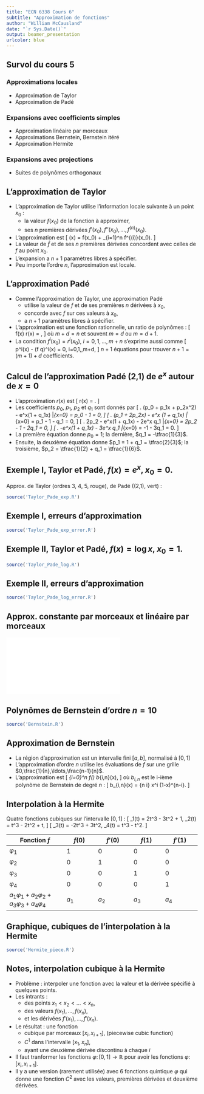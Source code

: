 ```yaml
---
title: "ECN 6338 Cours 6"
subtitle: "Approximation de fonctions"
author: "William McCausland"
date: "`r Sys.Date()`"
output: beamer_presentation
urlcolor: blue
---
```


## Survol du cours 5

### Approximations locales

- Approximation de Taylor
- Approximation de Padé

### Expansions avec coefficients simples

- Approximation linéaire par morceaux
- Approximations Bernstein, Bernstein itéré
- Approximation Hermite

### Expansions avec projections

- Suites de polynômes orthogonaux

## L'approximation de Taylor

- L'approximation de Taylor utilise l'information locale suivante à un point $x_0$ :
    - la valeur $f(x_0)$ de la fonction à approximer,
    - ses $n$ premières dérivées $f'(x_0), f''(x_0), \ldots, f^{(n)}(x_0)$.
- L'approximation est
\[
  \hat{f}(x) = f(x_0) + \sum_{i=1}^n \frac{(x-x_0)^i}{i!} f^{(i)}(x_0).
\]
- La valeur de $\hat{f}$ et de ses $n$ premières dérivées concordent avec celles de $f$
au point $x_0$.
- L'expansion a $n+1$ paramètres libres à spécifier.
- Peu importe l'ordre $n$, l'approximation est locale.

## L'approximation Padé

- Comme l'approximation de Taylor, une approximation Padé
    - utilise la valeur de $f$ et de ses premières $n$ dérivées à $x_0$,
    - concorde avec $f$ sur ces valeurs à $x_0$,
    - a $n+1$ paramètres libres à spécifier.

- L'approximation est une fonction rationnelle, un ratio de polynômes :
\[
  f(x) \approx r(x) \equiv \frac{p(x)}{q(x)}
  = \frac{p_0 + p_1(x-x_0) + \ldots + p_m(x-x_0)^m}{1 + q_1(x-x_0) + \ldots + q_d(x-x_0)^d},
\]
où $m + d = n$ et souvent $m = d$ ou $m = d+1$.
- La condition $f^i(x_0) = r^i(x_0)$, $i=0,1,\ldots,m+n$ s'exprime aussi comme
\[
  p^i(x) - (f \cdot q)^i(x) = 0, \quad i=0,1,\ldots,m+d,
\]
$n+1$ équations pour trouver $n+1 = (m+1) + d$ coefficients.

## Calcul de l'approximation Padé (2,1) de $e^x$ autour de $x=0$

- L'approximation $r(x)$ est
\[
  r(x) = \frac{p_0 + p_1x + p_2x^2}{1 + q_1x}.
\]
- Les coefficients $p_0$, $p_1$, $p_2$ et $q_1$ sont donnés par
\[
  \left. (p_0 + p_1x + p_2x^2) - e^x(1 + q_1x) \right|_{x=0} = p_0 - 1 = 0,
\]
\[
  \left. (p_1 + 2p_2x) - e^x (1 + q_1x) \right|_{x=0} = p_1 - 1 - q_1 = 0,
\]
\[
  \left. 2p_2 - e^x(1 + q_1x) - 2e^x q_1 \right|_{x=0} = 2p_2 - 1 - 2q_1 = 0,
\]
\[
  \left. -e^x(1 + q_1x) - 3e^x q_1 \right|_{x=0} = -1 - 3q_1 = 0.
\]
- La première équation donne $p_0 = 1$; la dernière, $q_1 = -\tfrac{1}{3}$.
- Ensuite, la deuxième équation donne $p_1 = 1 + q_1 = \tfrac{2}{3}$;
la troisième, $p_2 = \tfrac{1}{2} + q_1 = \tfrac{1}{6}$.

## Exemple I, Taylor et Padé, $f(x) = e^x$, $x_0 = 0$.

Approx. de Taylor (ordres 3, 4, 5, rouge), de Padé ((2,1), vert) :
```r
source('Taylor_Pade_exp.R')
```

## Exemple I, erreurs d'approximation

```r
source('Taylor_Pade_exp_error.R')
```

## Exemple II, Taylor et Padé, $f(x) = \log x$, $x_0 = 1$.

```r
source('Taylor_Pade_log.R')
```

## Exemple II, erreurs d'approximation

```r
source('Taylor_Pade_log_error.R')
```

## Approx. constante par morceaux et linéaire par morceaux

![](./Figures/const_lineaire.pdf)

## Polynômes de Bernstein d'ordre $n=10$

```r
source('Bernstein.R')
```

## Approximation de Bernstein

- La région d'approximation est un intervalle fini $[a,b]$, normalisé
à $[0,1]$
- L'approximation d'ordre $n$ utilise les évaluations de $f$ sur une grille
$0,\frac{1}{n},\ldots,\frac{n-1}{n}$.
- L'approximation est
\[
  \sum_{i=0}^n f(\tfrac{i}{n}) b_{i,n}(x),
\]
où $b_{i,n}$ est le i-ième polynôme de Bernstein de degré $n$ :
\[
  b_{i,n}(x) = {n \choose i} x^i (1-x)^{n-i}.
\]

## Interpolation à la Hermite

Quatre fonctions cubiques sur l'intervalle $[0,1]$ :
\[
  \varphi_1(t) = 2t^3 - 3t^2 + 1, \quad \varphi_2(t) = t^3 - 2t^2 + t,
\]
\[
  \varphi_3(t) = -2t^3 + 3t^2, \quad \varphi_4(t) = t^3 - t^2.
\]

| Fonction $f$ | $f(0)$ | $f'(0)$ | $f(1)$ | $f'(1)$ |
|--------------|--------|---------|--------|---------|
| $\varphi_1$ | 1 | 0 | 0 | 0 |
| $\varphi_2$ | 0 | 1 | 0 | 0 |
| $\varphi_3$ | 0 | 0 | 1 | 0 |
| $\varphi_4$ | 0 | 0 | 0 | 1 |
| $a_1\varphi_1 + a_2\varphi_2 + a_3\varphi_3 + a_4\varphi_4$ | $a_1$ | $a_2$ | $a_3$ | $a_4$ |

## Graphique, cubiques de l'interpolation à la Hermite

```r
source('Hermite_piece.R')
```

## Notes, interpolation cubique à la Hermite

- Problème : interpoler une fonction avec la valeur et la dérivée spécifié à quelques points.
- Les intrants :
    - des points $x_1 < x_2 < \ldots < x_n$,
    - des valeurs $f(x_1),\ldots,f(x_n)$,
    - et les dérivées $f'(x_1),\ldots,f'(x_n)$.
- Le résultat : une fonction
    - cubique par morceaux $[x_i,x_{i+1}]$, (piecewise cubic function)
    - $C^1$ dans l'intervalle $[x_1, x_n]$,
    - ayant une deuxième dérivée discontinu à chaque $i$
- Il faut tranformer les fonctions $\varphi \colon [0,1] \to \mathbb{R}$ pour
avoir les fonctions $\varphi \colon [x_i, x_{i+1}]$.
- Il y a une version (rarement utilisée) avec 6 fonctions quintique $\varphi$
qui donne une fonction $C^2$ avec les valeurs, premières dérivées et deuxième
dérivées.